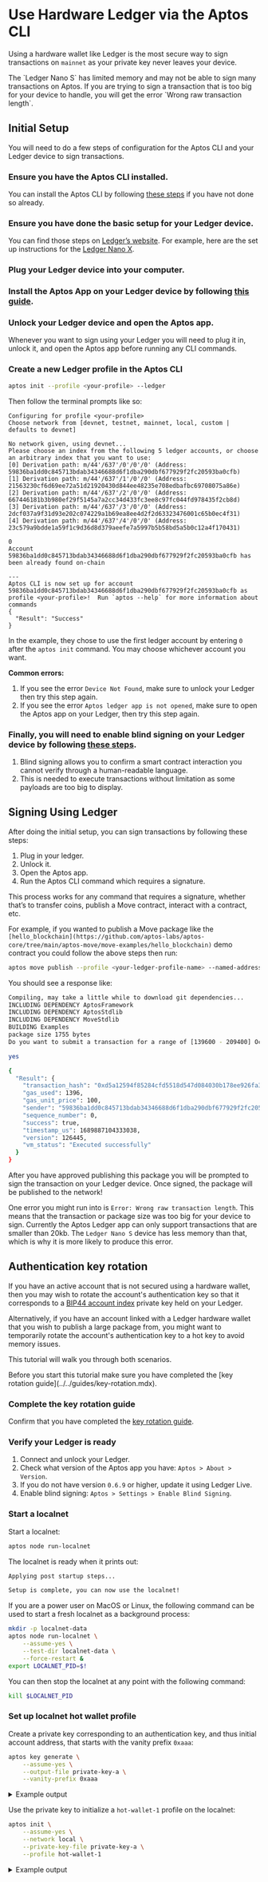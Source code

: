 
# Use Hardware Ledger via the Aptos CLI

Using a hardware wallet like Ledger is the most secure way to sign transactions on `mainnet` as your private key never leaves your device.

<Callout type="warning">
The `Ledger Nano S` has limited memory and may not be able to sign many transactions on Aptos. If you are trying to sign a transaction that is too big for your device to handle, you will get the error `Wrong raw transaction length`.
</Callout>

## Initial Setup

You will need to do a few steps of configuration for the Aptos CLI and your Ledger device to sign transactions.
<Steps>

### Ensure you have the Aptos CLI installed.
   You can install the Aptos CLI by following [these steps](../../cli.mdx) if you have not done so already.

### Ensure you have done the basic setup for your Ledger device.
   You can find those steps on [Ledger’s website](https://www.ledger.com/). For example, here are the set up instructions for the [Ledger Nano X](https://support.ledger.com/hc/en-us/articles/360018784134-Set-up-your-Ledger-Nano-X?docs=true).
### Plug your Ledger device into your computer.
### Install the Aptos App on your Ledger device by following [this guide](https://support.ledger.com/hc/en-us/articles/7326502672285-Aptos-APT?docs=true).
### Unlock your Ledger device and open the Aptos app.

   <Callout type="info" emoji="ℹ️">
   Whenever you want to sign using your Ledger you will need to plug it in, unlock it, and open the Aptos app before running any CLI commands.
   </Callout>

### Create a new Ledger profile in the Aptos CLI

   ```bash filename="Terminal"
   aptos init --profile <your-profile> --ledger
   ```

   Then follow the terminal prompts like so:

   ```text filename="Terminal"
   Configuring for profile <your-profile>
   Choose network from [devnet, testnet, mainnet, local, custom | defaults to devnet]

   No network given, using devnet...
   Please choose an index from the following 5 ledger accounts, or choose an arbitrary index that you want to use:
   [0] Derivation path: m/44'/637'/0'/0'/0' (Address: 59836ba1dd0c845713bdab34346688d6f1dba290dbf677929f2fc20593ba0cfb)
   [1] Derivation path: m/44'/637'/1'/0'/0' (Address: 21563230cf6d69ee72a51d21920430d844ee48235e708edbafbc69708075a86e)
   [2] Derivation path: m/44'/637'/2'/0'/0' (Address: 667446181b3b980ef29f5145a7a2cc34d433fc3ee8c97fc044fd978435f2cb8d)
   [3] Derivation path: m/44'/637'/3'/0'/0' (Address: 2dcf037a9f31d93e202c074229a1b69ea8ee4d2f2d63323476001c65b0ec4f31)
   [4] Derivation path: m/44'/637'/4'/0'/0' (Address: 23c579a9bdde1a59f1c9d36d8d379aeefe7a5997b5b58bd5a5b0c12a4f170431)

   0
   Account 59836ba1dd0c845713bdab34346688d6f1dba290dbf677929f2fc20593ba0cfb has been already found on-chain

   ---
   Aptos CLI is now set up for account 59836ba1dd0c845713bdab34346688d6f1dba290dbf677929f2fc20593ba0cfb as profile <your-profile>!  Run `aptos --help` for more information about commands
   {
     "Result": "Success"
   }
   ```

   In the example, they chose to use the first ledger account by entering `0` after the `aptos init` command. You may choose whichever account you want.

   **Common errors:**

   1. If you see the error `Device Not Found`, make sure to unlock your Ledger then try this step again.
   2. If you see the error `Aptos ledger app is not opened`, make sure to open the Aptos app on your Ledger, then try this step again.

### Finally, you will need to enable blind signing on your Ledger device by following [these steps](https://medium.com/@DavidLehman24/how-to-enable-disable-blind-signing-on-ledger-wallet-99113a85cdad).
   1. Blind signing allows you to confirm a smart contract interaction you cannot verify through a human-readable language.
   2. This is needed to execute transactions without limitation as some payloads are too big to display.
</Steps>

## Signing Using Ledger

After doing the initial setup, you can sign transactions by following these steps:

1. Plug in your ledger.
2. Unlock it.
3. Open the Aptos app.
4. Run the Aptos CLI command which requires a signature.

<Callout type="info" emoji="ℹ️">
This process works for any command that requires a signature, whether that’s to transfer coins, publish a Move contract, interact with a contract, etc.
</Callout>

For example, if you wanted to publish a Move package like the `[hello_blockchain](https://github.com/aptos-labs/aptos-core/tree/main/aptos-move/move-examples/hello_blockchain)` demo contract you could follow the above steps then run:

```bash filename="Terminal"
aptos move publish --profile <your-ledger-profile-name> --named-addresses hello_blockchain=<your-ledger-profile-name>
```

You should see a response like:

```bash filename="Terminal"
Compiling, may take a little while to download git dependencies...
INCLUDING DEPENDENCY AptosFramework
INCLUDING DEPENDENCY AptosStdlib
INCLUDING DEPENDENCY MoveStdlib
BUILDING Examples
package size 1755 bytes
Do you want to submit a transaction for a range of [139600 - 209400] Octas at a gas unit price of 100 Octas? [yes/no] >

yes

{
  "Result": {
    "transaction_hash": "0xd5a12594f85284cfd5518d547d084030b178ee926fa3d8cbf699cc0596eff538",
    "gas_used": 1396,
    "gas_unit_price": 100,
    "sender": "59836ba1dd0c845713bdab34346688d6f1dba290dbf677929f2fc20593ba0cfb",
    "sequence_number": 0,
    "success": true,
    "timestamp_us": 1689887104333038,
    "version": 126445,
    "vm_status": "Executed successfully"
  }
}

```

After you have approved publishing this package you will be prompted to sign the transaction on your Ledger device. Once signed, the package will be published to the network!

One error you might run into is `Error: Wrong raw transaction length`. This means that the transaction or package size was too big for your device to sign. Currently the Aptos Ledger app can only support transactions that are smaller than 20kb. The `Ledger Nano S` device has less memory than that, which is why it is more likely to produce this error.

## Authentication key rotation

If you have an active account that is not secured using a hardware wallet, then
you may wish to rotate the account's authentication key so that it corresponds
to a [BIP44 account index] private key held on your Ledger.

Alternatively, if you have an account linked with a Ledger hardware wallet that
you wish to publish a large package from, you might want to temporarily rotate
the account's authentication key to a hot key to avoid memory issues.

This tutorial will walk you through both scenarios.

<Callout type="warning" emoji="❗">
Before you start this tutorial make sure you have completed the
[key rotation guide](../../guides/key-rotation.mdx).
</Callout>

<Steps>

### Complete the key rotation guide

Confirm that you have completed the
[key rotation guide](../../guides/key-rotation.mdx).

### Verify your Ledger is ready

1. Connect and unlock your Ledger.
1. Check what version of the Aptos app you have: `Aptos > About > Version`.
1. If you do not have version `0.6.9` or higher, update it using Ledger Live.
1. Enable blind signing: `Aptos > Settings > Enable Blind Signing`.

### Start a localnet

Start a localnet:

```sh filename="Terminal"
aptos node run-localnet
```

The localnet is ready when it prints out:

```sh filename="Terminal"
Applying post startup steps...

Setup is complete, you can now use the localnet!
```

<Callout type="info" emoji="🧠">
If you are a power user on MacOS or Linux, the following command can be used
to start a fresh localnet as a background process:

```sh filename="Terminal"
mkdir -p localnet-data
aptos node run-localnet \
    --assume-yes \
    --test-dir localnet-data \
    --force-restart &
export LOCALNET_PID=$!
```

You can then stop the localnet at any point with the following command:

```sh filename="Terminal"
kill $LOCALNET_PID
```
</Callout>

### Set up localnet hot wallet profile

Create a private key corresponding to an authentication key, and thus initial
account address, that starts with the vanity prefix `0xaaa`:

```sh filename="Terminal"
aptos key generate \
    --assume-yes \
    --output-file private-key-a \
    --vanity-prefix 0xaaa
```

<details>
<summary>Example output</summary>
```sh filename="Terminal"
{
  "Result": {
    "PublicKey Path": "private-key-a.pub",
    "PrivateKey Path": "private-key-a",
    "Account Address:": "0xaaac71af5f2a4af4ec2639a15799bf9b945afb061c8bee102b636531c1b00eb5"
  }
}
```
</details>

Use the private key to initialize a `hot-wallet-1` profile on the localnet:

```sh filename="Terminal"
aptos init \
    --assume-yes \
    --network local \
    --private-key-file private-key-a \
    --profile hot-wallet-1
```

<details>
<summary>Example output</summary>
```sh filename="Terminal"
Configuring for profile hot-wallet-1
Configuring for network Local
Using command line argument for private key
Account 0xaaac71af5f2a4af4ec2639a15799bf9b945afb061c8bee102b636531c1b00eb5 doesn\'t exist, creating it and funding it with 100000000 Octas
Account 0xaaac71af5f2a4af4ec2639a15799bf9b945afb061c8bee102b636531c1b00eb5 funded successfully

---
Aptos CLI is now set up for account 0xaaac71af5f2a4af4ec2639a15799bf9b945afb061c8bee102b636531c1b00eb5 as profile hot-wallet-1!  Run `aptos --help` for more information about commands
{
  "Result": "Success"
}
```
</details>

### Rotate the hot wallet key

Rotate the authentication key of the hot wallet to use [BIP44 account index]
1000 on your Ledger:

```sh filename="Terminal"
aptos account rotate-key \
    --assume-yes \
    --new-derivation-index 1000 \
    --profile hot-wallet-1 \
    --save-to-profile ledger-wallet-1000
```

<Callout type="info" emoji="🧠">
As a best practice, this command uses a [BIP44 account index] that starts at a
large number (1000) to indicate that the account is secured by a rotated
authentication key on a Ledger, to ensure it does not conflict with any other
existing accounts.

This practice aids in profile recovery, as shown below.
</Callout>

Follow the instructions from the CLI prompt:

```sh filename="Terminal"
Approve rotation proof challenge signature on your Ledger device
```

<details>
<summary>Example output</summary>
```sh filename="Terminal"
{
  "Result": {
    "message": "Saved new profile ledger-wallet-1000",
    "transaction": {
      "transaction_hash": "0x1a6df99651ac170bda10cfb9898fa196321d80a928033791b9d2231f77738bb2",
      "gas_used": 448,
      "gas_unit_price": 100,
      "sender": "aaac71af5f2a4af4ec2639a15799bf9b945afb061c8bee102b636531c1b00eb5",
      "sequence_number": 0,
      "success": true,
      "timestamp_us": 1717986382369736,
      "version": 186,
      "vm_status": "Executed successfully"
    }
  }
}
```
</details>

Compare the `hot-wallet-1` and `ledger-wallet-1000` profiles, noting that they
have the same `account` address but different `public_key` values:

```sh filename="Terminal"
aptos config show-profiles --profile hot-wallet-1
aptos config show-profiles --profile ledger-wallet-1000
```

<details>
<summary>Example output</summary>
```sh filename="Terminal"
{
  "Result": {
    "hot-wallet-1": {
      "has_private_key": true,
      "public_key": "0xffb1240fd1267207cc3ed2e1b5386e090a9ca2c844d7f9e0077b3d7dd5d5e430",
      "account": "aaa271bca468fb8518f73a732a484b29a1bc296ebcb23f15639d4865a5cebe87",
      "rest_url": "http://localhost:8080",
      "faucet_url": "http://localhost:8081"
    }
  }
}
{
  "Result": {
    "ledger-wallet-1000": {
      "has_private_key": false,
      "public_key": "0x20ba83f9b9fdab73b0ace8fda26ce24c98cf55060b72b69cfbd25add6a25d09b",
      "account": "aaa271bca468fb8518f73a732a484b29a1bc296ebcb23f15639d4865a5cebe87",
      "rest_url": "http://localhost:8080",
      "faucet_url": "http://localhost:8081"
    }
  }
}
```
</details>

Since the account is no longer secured by the hot private key, delete the
private and public key files.

<Callout type="info" emoji="🧠">
If you are using a UNIX-like machine:

```shell filename="Terminal"
rm private-key-a
rm private-key-b
rm private-key-a.pub
rm private-key-b.pub
```
</Callout>

Now that you have successfully rotated the authentication key of the hot wallet,
you can delete the profiles too:

```sh filename="Terminal"
aptos config delete-profile --profile hot-wallet-1
aptos config delete-profile --profile ledger-wallet-1000
```

<details>
<summary>Example output</summary>
```sh filename="Terminal"
{
  "Result": "Deleted profile hot-wallet-1"
}
{
  "Result": "Deleted profile ledger-wallet-1000"
}
```
</details>

### Recover profile

Since you know that you rotated the authentication key of the hot wallet to the
Ledger, and since you used the best practice of a [BIP44 account index] offset
of 1000, you can easily recover the profile using the [BIP44 account index]
alone:

```sh filename="Terminal"
aptos init \
    --assume-yes \
    --derivation-index 1000 \
    --network local \
    --profile ledger-wallet-1000-recovered
```

<details>
<summary>Example output</summary>
```sh filename="Terminal"
Configuring for profile ledger-wallet-1000-recovered
Configuring for network Local
Account 0xaaac71af5f2a4af4ec2639a15799bf9b945afb061c8bee102b636531c1b00eb5 has been already found onchain

---
Aptos CLI is now set up for account 0xaaac71af5f2a4af4ec2639a15799bf9b945afb061c8bee102b636531c1b00eb5 as profile ledger-wallet-1000-recovered!  Run `aptos --help` for more information about commands
{
  "Result": "Success"
}
```
</details>

Note that this profile corresponds to the specified `0xaaa...` vanity account
address:

```sh filename="Terminal"
aptos config show-profiles --profile ledger-wallet-1000-recovered
```

<details>
<summary>Example output</summary>
```sh filename="Terminal"
{
  "Result": {
    "ledger-wallet-1000-recovered": {
      "has_private_key": false,
      "public_key": "0x20ba83f9b9fdab73b0ace8fda26ce24c98cf55060b72b69cfbd25add6a25d09b",
      "account": "aaac71af5f2a4af4ec2639a15799bf9b945afb061c8bee102b636531c1b00eb5",
      "rest_url": "http://localhost:8080",
      "faucet_url": "http://localhost:8081"
    }
  }
}
```
</details>

<Callout type="info" emoji="🧠">
The `aptos init` command first checks the [`account::OriginatingAddress`] table
for determining the account address associated with a public key, so as long as
you follow best practices from the
[key rotation guide](../../guides/key-rotation.mdx) and only
authenticate one account at a time with a private key, you'll easily be able to
recover your profile based on the [BIP44 account index] alone.
</Callout>

### Rotate to new hot private key

If you have an account linked with a Ledger hardware wallet that you wish to use
for publication of a large package, you'll be unable to sign the package
publication transaction due to the Ledger's memory limitations. In this case,
you'll want to temporarily rotate to a hot wallet.

Start by generating a new private key:

```sh filename="Terminal"
aptos key generate \
    --assume-yes \
    --output-file private-key-b \
    --vanity-prefix 0xbbb
```

<details>
<summary>Example output</summary>
```sh filename="Terminal"
{
  "Result": {
    "PublicKey Path": "private-key-b.pub",
    "PrivateKey Path": "private-key-b",
    "Account Address:": "0xbbbede2b4f1d49eff0b156ab0756889a6f2bb68f215399d5015da9ac45921b47"
  }
}
```
</details>

Rotate the authentication key of the account linked with the Ledger to the new
private key:

```sh filename="Terminal"
aptos account rotate-key \
    --assume-yes \
    --new-private-key-file private-key-b \
    --profile ledger-wallet-1000-recovered \
    --save-to-profile temporary-hot-wallet
```

Follow the instructions from the CLI prompt:

```sh filename="Terminal"
Approve rotation proof challenge signature on your Ledger device
```

```sh filename="Terminal"
Approve transaction on your Ledger device
```

<details>
<summary>Example output</summary>
```sh filename="Terminal"
{
  "Result": {
    "message": "Saved new profile temporary-hot-wallet",
    "transaction": {
      "transaction_hash": "0xe49782e92d8fd824fd6dce8f6ed42a11cf8ee84c201f3aa639c435e737c80eaa",
      "gas_used": 449,
      "gas_unit_price": 100,
      "sender": "aaac71af5f2a4af4ec2639a15799bf9b945afb061c8bee102b636531c1b00eb5",
      "sequence_number": 1,
      "success": true,
      "timestamp_us": 1717986617911082,
      "version": 631,
      "vm_status": "Executed successfully"
    }
  }
```
</details>

Since the CLI profile `ledger-wallet-1000-recovered` is now stale, rename it
in case you get interrupted and forget that the private key has been rotated:

```sh filename="Terminal"
aptos config rename-profile \
    --profile ledger-wallet-1000-recovered \
    --new-profile-name ledger-wallet-1000-stale
```

<details>
<summary>Example output</summary>
```sh filename="Terminal"
{
  "Result": "Renamed profile ledger-wallet-1000-recovered to ledger-wallet-1000-stale"
}
```
</details>

### Rotate back to Ledger

Once you've signed the large package publication transaction with the hot key,
you can then rotate the authentication key back to to the corresponding to the
private key on the Ledger at index 1000:

```sh filename="Terminal"
aptos account rotate-key \
    --assume-yes \
    --new-derivation-index 1000 \
    --profile temporary-hot-wallet \
    --save-to-profile ledger-wallet-1000
```

Follow the instructions from the CLI prompt:

```sh filename="Terminal"
Approve rotation proof challenge signature on your Ledger device
```

<details>
<summary>Example output</summary>
```sh filename="Terminal"
{
  "Result": {
    "message": "Saved new profile ledger-wallet-1000",
    "transaction": {
      "transaction_hash": "0x9503819d4ea13bcd9eafed25984807d86d22e8a9837565a7495b54d13890d103",
      "gas_used": 449,
      "gas_unit_price": 100,
      "sender": "aaac71af5f2a4af4ec2639a15799bf9b945afb061c8bee102b636531c1b00eb5",
      "sequence_number": 2,
      "success": true,
      "timestamp_us": 1717986672963544,
      "version": 742,
      "vm_status": "Executed successfully"
    }
  }
}
```
</details>

Verify that the `ledger-wallet-1000-stale` and `ledger-wallet-1000` profiles
have the same `account` address and `public_key`:

```sh filename="Terminal"
aptos config show-profiles --profile ledger-wallet-1000-stale
aptos config show-profiles --profile ledger-wallet-1000
```

Delete the `temporary-hot-wallet` and `ledger-wallet-1000-stale` profiles,
which you no longer need.

```sh filename="Terminal"
aptos config delete-profile --profile temporary-hot-wallet
aptos config delete-profile --profile ledger-wallet-1000-stale
```

<details>
<summary>Example output</summary>
```sh filename="Terminal"
{
  "Result": "Deleted profile temporary-hot-wallet"
}
{
  "Result": "Deleted profile ledger-wallet-1000-stale"
}
```
</details>

Since you no longer need the temporary private key, delete it too.

<Callout type="info" emoji="🧠">
If you are using a UNIX-like machine:

```shell filename="Terminal"
rm private-key-*
```
</Callout>

### Clean up

Delete the remaining test profile:

```shell filename="Terminal"
aptos config delete-profile --profile ledger-wallet-1000
```

Then stop the localnet.

<Callout type="info" emoji="🧠">
If you are using a UNIX-like machine:

```shell filename="Terminal"
aptos config delete-profile --profile ledger-wallet-1000
kill $LOCALNET_PID
rm -fr localnet-data
```
</Callout>

</Steps>

[`account::OriginatingAddress`]: https://github.com/aptos-labs/aptos-core/blob/acb6c891cd42a63b3af96561a1aca164b800c7ee/aptos-move/framework/aptos-framework/sources/account.move#L70
[BIP44 account index]: https://github.com/bitcoin/bips/blob/master/bip-0044.mediawiki